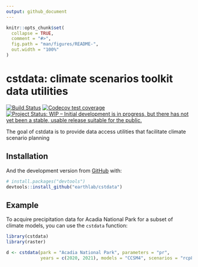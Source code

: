 ```yaml
---
output: github_document
---
```


<!-- README.md is generated from README.Rmd. Please edit that file -->

```r
knitr::opts_chunk$set(
  collapse = TRUE,
  comment = "#>",
  fig.path = "man/figures/README-",
  out.width = "100%"
)
```

# cstdata: climate scenarios toolkit data utilities

<!-- badges: start -->
[![Build Status](https://travis-ci.com/earthlab/cstdata.svg?branch=master)](https://travis-ci.com/earthlab/cstdata)
[![Codecov test coverage](https://codecov.io/gh/earthlab/cstdata/branch/master/graph/badge.svg)](https://codecov.io/gh/earthlab/cstdata?branch=master)
[![Project Status: WIP – Initial development is in progress, but there has not yet been a stable, usable release suitable for the public.](https://www.repostatus.org/badges/latest/wip.svg)](https://www.repostatus.org/#wip)
<!-- badges: end -->

The goal of cstdata is to provide data access utilities that facilitate climate 
scenario planning

## Installation

And the development version from [GitHub](https://github.com/) with:

``` r
# install.packages("devtools")
devtools::install_github("earthlab/cstdata")
```
## Example

To acquire precipitation data for Acadia National Park for a subset of climate
models, you can use the `cstdata` function:

```r
library(cstdata)
library(raster)

d <- cstdata(park = "Acadia National Park", parameters = "pr", 
             years = c(2020, 2021), models = "CCSM4", scenarios = "rcp85")
```

